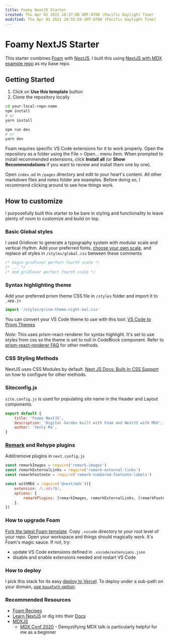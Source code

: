 ```yaml
---
title: Foamy NextJS Starter
created: Thu Apr 01 2021 20:27:08 GMT-0700 (Pacific Daylight Time)
modified: Thu Apr 01 2021 20:55:59 GMT-0700 (Pacific Daylight Time)
---
```

# Foamy NextJS Starter

This starter combines [Foam](https://foambubble.github.io/foam) with [NextJS](https://nextjs.org). I built this using [NextJS with MDX example repo](https://github.com/vercel/next.js/tree/canary/examples/with-mdx) as my base repo.

## Getting Started

1. Click on **Use this template** button
2. Clone the repository locally

```bash
cd your-local-repo-name
npm install
# or
yarn install

npm run dev
# or
yarn dev
```

Foam requires specific VS Code extensions for it to work properly. Open the repository as a folder using the File > Open... menu item. When prompted to install recommended extensions, click **Install all** (or **Show Recommendations** if you want to review and install them one by one).

Open `index.md` in `/pages` directory and edit to your heart's content. All other markdown files and notes folder are examples. Before doing so, I recommend clicking around to see how things work.

## How to customize

I purposefully built this starter to be bare in styling and functionality to leave plenty of room to customize and build on top.

### Basic Global styles

I used Gridlover to generate a typography system with modular scale and vertical rhythm. Add your preferred fonts, [choose your own scale](https://www.gridlover.net/try), and replace all styles in `/styles/global.css` between these comments

```CSS
/* begin gridlover perfect fourth scale */
/* ... */
/* end gridlover perfect fourth scale */
```

### Syntax highlighting theme

Add your preferred prism theme CSS file in `/styles` folder and import it to `_app.js`

```javascript
import '/styles/prism-theme-night-owl.css'
```

You can convert your VS Code theme to use with this tool:
[VS Code to Prism Themes](https://prism.dotenv.dev/)

_Note:_ This uses prism-react-renderer for syntax highlight. It's set to use styles from css so the theme is set to null in CodeBlock component. Refer to [prism-react-renderer FAQ](https://github.com/FormidableLabs/prism-react-renderer#faq) for other methods.

### CSS Styling Methods

NextJS uses CSS Modules by default. [Next JS Docs: Built-In CSS Support](https://nextjs.org/docs/basic-features/built-in-css-support) on how to configure for other methods.

### Siteconfig.js

`site.config.js` is used for populating site name in the Header and Layout components.

```javascript
export default {
	title: 'Foamy NextJS',
	description: 'Digital Garden built with Foam and NextJS with MDX',
	author: 'Yenly Ma',
}
```

### [Remark](https://github.com/remarkjs/remark/blob/main/doc/plugins.md) and Rehype plugins

Add/remove plugins in `next.config.js`

```javascript
const remarkImages = require('remark-images')
const remarkExternalLinks = require('remark-external-links')
const remarkFootnote = require('remark-numbered-footnote-labels')

const withMDX = require('@next/mdx')({
	extension: /\.mdx?$/,
	options: {
		remarkPlugins: [remarkImages, remarkExternalLinks, [remarkFootnotes]],
	},
})
```

### How to upgrade Foam

[Fork the latest Foam template](https://github.com/foambubble/foam-template). Copy `.vscode` directory to your root level of your repo. Open your workspace and things should magically work. It's Foam's magic sauce. If not, try:

- update VS Code extensions defined in `.vscode/extensions.json`
- disable and enable extensions needed and restart VS Code

### How to deploy

I pick this stack for its easy [deploy to Vercel](https://nextjs.org/docs/deployment). To deploy under a sub-path on your domain, [use `basePath` option](https://nextjs.org/docs/api-reference/next.config.js/basepath).

### Recommended Resources

- [Foam Recipes](https://foambubble.github.io/foam/recipes)
- [Learn NextJS](https://nextjs.org/learn/basics/create-nextjs-app) or dig into their [Docs](https://nextjs.org/docs/getting-started)
- [MDXJS](https://mdxjs.com/)
  - [MDX Conf 2020](https://egghead.io/playlists/mdx-conf-3fc2) - Demystifying MDX talk is particularly helpful for me as a beginner
